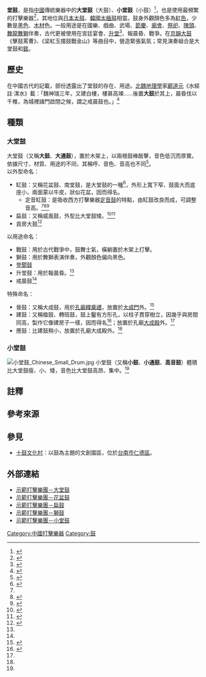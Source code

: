 '''堂鼓'''，是指[[中國|中國]]傳統樂器中的'''大堂鼓'''（大鼓）、'''小堂鼓'''（小鼓）<ref name="nhu">{{Cite web|url=http://art2.nhu.edu.tw/page1/super_pages.php?ID=page101&Sn=6|title=典藏文物|language=zh-tw|publisher=[[南華大學_(台灣)|南華大學]]藝術文化研究中心|access-date=2014-12-21|archive-date=2019-06-07|archive-url=https://web.archive.org/web/20190607063413/http://art2.nhu.edu.tw/page1/super_pages.php?ID=page101&Sn=6|dead-url=no}}</ref>，也是使用最頻繁的打擊樂器<ref name="ncftaplay16">{{Cite web|url=http://instrument.ncfta.gov.tw/play16.htm|title=大鼓|language=zh-tw|publisher=[[國立傳統藝術中心|國立傳統藝術中心]]|access-date=2014-12-21|archive-date=2016-03-04|archive-url=https://web.archive.org/web/20160304222505/http://instrument.ncfta.gov.tw/play16.htm|dead-url=no}}</ref>，其地位與[[日本|日本]][[太鼓|太鼓]]、[[韓國|韓國]][[太極鼓|太極鼓]]相當。鼓身外觀顏色多為[[紅色|紅色]]，少數是[[黑色|黑色]]、[[木材|木材]]色。一般用途是在國樂、戲曲、武場、[[節慶|節慶]]、[[廟會|廟會]]、[[祭祀|祭祀]]、[[陣頭|陣頭]]、[[舞龍|舞龍]][[舞獅|舞獅]]伴奏，古代更被使用在宮廷宴會、[[升堂|升堂]]<ref name="mafengwo">{{Cite web|url=http://360.mafengwo.cn/travels/info_weibo.php?id=880125|title=平遥古城 穿越之旅|language=zh-cn|access-date=2014-12-21|archive-date=2016-11-22|archive-url=https://web.archive.org/web/20161122225615/http://360.mafengwo.cn/travels/info_weibo.php?id=880125|dead-url=no}}</ref>、報晨昏、戰爭。在[[京韻大鼓|京韻大鼓]]《擊鼓罵曹》、《梁紅玉擂鼓戰金山》等曲目中，營造緊張氣氛；常見演奏組合是大堂鼓和[[鈸|鈸]]。

== 歷史  ==
在中國古代的記載，部份透露出了堂鼓的存在、用途。[[北魏|北魏]][[地理學|地理學]]家[[酈道元|酈道元]]《水經註·漯水》載：「魏神瑞三年，又建白樓，樓甚高竦……後置'''大鼓'''於其上，晨昏伐以千椎，為城裡諸門啟閉之候，謂之戒晨鼓也。」<ref name="zdic">{{Cite web|url=http://www.zdic.net/c/2/16/34683.htm|title=戒晨鼓|language=zh-cn|publisher=漢典|access-date=2014-12-21|archive-date=2014-12-22|archive-url=https://web.archive.org/web/20141222022129/http://www.zdic.net/c/2/16/34683.htm|dead-url=no}}</ref>

== 種類  ==
=== 大堂鼓  ===
大堂鼓（又稱'''大鼓'''、'''大通鼓'''），置於木架上，以兩根鼓棒敲擊，音色低沉而厚實。依據尺寸、材質、用途的不同，其稱呼、音色、音高也不同<ref name="HokrCtLwG38">{{Cite web|url=https://www.youtube.com/watch?v=HokrCtLwG38|title=Traditional Lion Dance Drumming- Basic Rolls Tutorial|publisher=Youtube|access-date=2014-12-22|archive-date=2013-11-12|archive-url=https://web.archive.org/web/20131112021503/http://www.youtube.com/watch?v=HokrCtLwG38&gl=US&hl=en|dead-url=no}}</ref>。<br />
以外型命名：
* 缸鼓：又稱花盆鼓、南堂鼓，是大堂鼓的一種<ref name="ncftaplay72">{{Cite web|url=http://instrument.ncfta.gov.tw/play72.htm|title=花盆鼓|language=zh-tw|publisher=國立傳統藝術中心|access-date=2014-12-21|archive-date=2016-03-04|archive-url=https://web.archive.org/web/20160304231106/http://instrument.ncfta.gov.tw/play72.htm|dead-url=no}}</ref>，外形上寬下窄、鼓面大而底座小，兩面蒙以牛皮，狀似花盆，因而得名。
** 定音缸鼓：是吸收西方打擊樂器[[定音鼓|定音鼓]]的特點，由缸鼓改良而成，可調整音高。<ref name="nhu" /><ref name="dict">{{Cite web|url=http://dict.th.gov.tw/term/view/1954|title=製鼓|language=zh-tw|publisher=臺灣民俗文物辭典|access-date=2014-12-21|archive-date=2016-03-07|archive-url=https://web.archive.org/web/20160307123554/http://dict.th.gov.tw/term/view/1954|dead-url=no}}</ref><ref name="content">{{Cite web|url=http://content.edu.tw/senior/music/tn_nn/cwinstru/cw02040104.htm|title=中外樂器介紹－定音缸鼓|language=zh-tw|publisher=教育部數位教學資源入口網|access-date=2014-12-21|archive-url=https://web.archive.org/web/20141222014028/http://content.edu.tw/senior/music/tn_nn/cwinstru/cw02040104.htm|archive-date=2014-12-22|dead-url=yes}}</ref>
* 扁鼓：又稱威風鼓，外型比大堂鼓矮。<ref name="hwgyc">{{Cite web|url=http://www.hwgyc.com/products.php?typeid=20|title=威風鼓|language=zh-cn|publisher=河南省偃師市緱氏鎮洪威鼓廠|access-date=2014-12-22|archive-url=https://web.archive.org/web/20141222230154/http://www.hwgyc.com/products.php?typeid=20|archive-date=2014-12-22|dead-url=yes}}</ref><ref name="yssbgc">{{Cite web|url=http://www.yssbgc.com/products/wfg/index.html|title=威風鼓|language=zh-cn|publisher=河南省偃師市聲寶鼓廠|deadurl=yes|archiveurl=https://web.archive.org/web/20141222221613/http://www.yssbgc.com/products/wfg/index.html|archivedate=2014-12-22}}</ref>
* 貢房大鼓<ref name="roodo">{{Cite web|Author=nosomu|url=http://blog.roodo.com/nosomutravel/archives/8194255.html|title=華北大地 Weekend1 暮鼓晨鐘|language=zh-tw|publisher=樂多日誌|access-date=2014-12-22|archive-url=https://web.archive.org/web/20141222222128/http://blog.roodo.com/nosomutravel/archives/8194255.html|archive-date=2014-12-22|dead-url=yes}}</ref>
以用途命名：
* 戰鼓：用於古代戰爭中，鼓舞士氣，橫躺置於木架上打擊。
* 獅鼓：用於舞獅表演伴奏，外觀顏色偏向黑色。
* [[登聞鼓|登聞鼓]]
* 升堂鼓：用於報晨昏。<ref name="mafengwo" />
* 戒晨鼓<ref name="zdic" />
特殊命名：
* 晉鼓：又稱大成鼓，用於[[孔廟|孔廟]][[釋奠禮|釋奠禮]]，放置於[[大成門|大成門]]外。<ref name="ct">{{Cite web|url=http://www.ct.taipei.gov.tw/zh-tw/L/Heritage/Heritage/1/12.htm|title=樂器|language=zh-tw|publisher=[[臺北市孔廟|臺北市孔廟]]儒學文化網}}{{dead link|date=2017年12月 |bot=InternetArchiveBot |fix-attempted=yes }}</ref>
* 建鼓：又稱楹鼓{{efn|name="not only"|「楹」為柱子之意。}}、轉班鼓，鼓上鑿有方形孔，以柱子貫穿樹立，因幾乎與房間同高，製作它像建房子一樣，因而得名<ref name="naer">{{Cite web|url=http://terms.naer.edu.tw/detail/1293647/|title=建鼓|language=zh-tw|publisher=[[國家教育研究院|國家教育研究院]]雙語詞彙、學術名詞暨辭書資訊網|access-date=2014-12-23|archive-date=2019-06-03|archive-url=https://web.archive.org/web/20190603171244/http://terms.naer.edu.tw/detail/1293647/|dead-url=no}}</ref>；放置於孔廟[[大成殿|大成殿]]外。<ref name="ct" />
* 應鼓：比建鼓稍小，放置於孔廟大成殿外。<ref name="ct" />

{{Gallery
| align = center
| File:Chaozhou large drum 20060218.jpg|[[潮州|潮州]]大鼓
| File:Zhangu.jpg|戰鼓
| File:Tanggu drums in Saigon.JPG|[[越南|越南]][[胡志明市|胡志明市]][[新春|新春]]節慶用的大鼓
| File:Thian Hock Keng 7, Oct 06.JPG|[[新加坡|新加坡]][[天福宮|天福宮]]的懸吊式大鼓
}}

=== 小堂鼓 ===
[[File:小堂鼓_Chinese_Small_Drum.jpg|thumb]]
小堂鼓（又稱'''小鼓'''、'''小通鼓'''、'''高音鼓'''）體積比大堂鼓瘦、小、矮，音色比大堂鼓高昂、集中。<ref name="nhu" />

== 註釋 ==
{{notelist|iger=}}

== 參考來源 ==
<references />

== 參見 ==
* [[十鼓文化村|十鼓文化村]]：以鼓為主題的文創園區，位於[[台南市|台南市]][[仁德區|仁德區]]。

== 外部連結 ==
* [https://www.youtube.com/watch?v=0qrPAZH7jEk 示範打擊樂團－大堂鼓] {{Wayback|url=https://www.youtube.com/watch?v=0qrPAZH7jEk |date=20160402093013 }}{{en}}
* [https://www.youtube.com/watch?v=k8OQq_UyNx0 示範打擊樂團－花盆鼓] {{Wayback|url=https://www.youtube.com/watch?v=k8OQq_UyNx0 |date=20160325085955 }}{{en}}
* [https://www.youtube.com/watch?v=k-iCOCw-mmM 示範打擊樂團－扁鼓] {{Wayback|url=https://www.youtube.com/watch?v=k-iCOCw-mmM |date=20160324202639 }}{{en}}
* [https://www.youtube.com/watch?v=EmganQwBFk0 示範打擊樂團－獅鼓] {{Wayback|url=https://www.youtube.com/watch?v=EmganQwBFk0 |date=20160402022323 }}{{en}}
* [https://www.youtube.com/watch?v=MSaUNbLRI0I 示範打擊樂團－小堂鼓] {{Wayback|url=https://www.youtube.com/watch?v=MSaUNbLRI0I |date=20171206130947 }}{{en}}

{{中国民族乐器}}
[[Category:中國打擊樂器|Category:中國打擊樂器]]
[[Category:鼓|Category:鼓]]